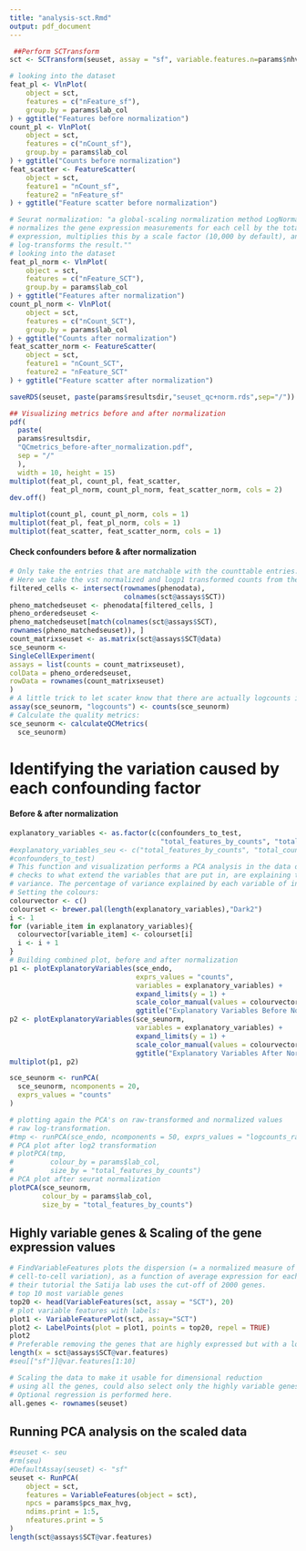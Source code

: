 ```yaml
---
title: "analysis-sct.Rmd"
output: pdf_document
---
```


```r
 ##Perform SCTransform
sct <- SCTransform(seuset, assay = "sf", variable.features.n=params$nhvg, vars.to.regress = vars_to_regress_sf, verbose = FALSE)
```

```r
# looking into the dataset
feat_pl <- VlnPlot(
    object = sct,
    features = c("nFeature_sf"),
    group.by = params$lab_col
) + ggtitle("Features before normalization")
count_pl <- VlnPlot(
    object = sct,
    features = c("nCount_sf"),
    group.by = params$lab_col
) + ggtitle("Counts before normalization")
feat_scatter <- FeatureScatter(
    object = sct,
    feature1 = "nCount_sf",
    feature2 = "nFeature_sf"
) + ggtitle("Feature scatter before normalization")
```

```r
# Seurat normalization: "a global-scaling normalization method LogNormalize that
# normalizes the gene expression measurements for each cell by the total
# expression, multiplies this by a scale factor (10,000 by default), and
# log-transforms the result.""
# looking into the dataset
feat_pl_norm <- VlnPlot(
    object = sct,
    features = c("nFeature_SCT"),
    group.by = params$lab_col
) + ggtitle("Features after normalization")
count_pl_norm <- VlnPlot(
    object = sct,
    features = c("nCount_SCT"),
    group.by = params$lab_col
) + ggtitle("Counts after normalization")
feat_scatter_norm <- FeatureScatter(
    object = sct,
    feature1 = "nCount_SCT",
    feature2 = "nFeature_SCT"
) + ggtitle("Feature scatter after normalization")

saveRDS(seuset, paste(params$resultsdir,"seuset_qc+norm.rds",sep="/"))
```

```r
## Visualizing metrics before and after normalization
pdf(
  paste(
  params$resultsdir,
  "QCmetrics_before-after_normalization.pdf",
  sep = "/"
  ),
  width = 10, height = 15)
multiplot(feat_pl, count_pl, feat_scatter, 
          feat_pl_norm, count_pl_norm, feat_scatter_norm, cols = 2)
dev.off()

multiplot(count_pl, count_pl_norm, cols = 1)
multiplot(feat_pl, feat_pl_norm, cols = 1)
multiplot(feat_scatter, feat_scatter_norm, cols = 1)
```

#### Check confounders before & after normalization

```r
# Only take the entries that are matchable with the counttable entries:
# Here we take the vst normalized and logp1 transformed counts from the SCT assay (data slot)
filtered_cells <- intersect(rownames(phenodata), 
                            colnames(sct@assays$SCT))
pheno_matchedseuset <- phenodata[filtered_cells, ]
pheno_orderedseuset <-
pheno_matchedseuset[match(colnames(sct@assays$SCT),
rownames(pheno_matchedseuset)), ]
count_matrixseuset <- as.matrix(sct@assays$SCT@data)
sce_seunorm <-
SingleCellExperiment(
assays = list(counts = count_matrixseuset),
colData = pheno_orderedseuset,
rowData = rownames(count_matrixseuset)
)
# A little trick to let scater know that there are actually logcounts in the dataset.
assay(sce_seunorm, "logcounts") <- counts(sce_seunorm)
# Calculate the quality metrics:
sce_seunorm <- calculateQCMetrics(
  sce_seunorm)
```

# Identifying the variation caused by each confounding factor
#### Before & after normalization

```r
explanatory_variables <- as.factor(c(confounders_to_test, 
                                     "total_features_by_counts", "total_counts"))
#explanatory_variables_seu <- c("total_features_by_counts", "total_counts",
#confounders_to_test)
# This function and visualization performs a PCA analysis in the data object and
# checks to what extend the variables that are put in, are explaining the
# variance. The percentage of variance explained by each variable of interest:
# Setting the colours:
colourvector <- c()
colourset <- brewer.pal(length(explanatory_variables),"Dark2")
i <- 1
for (variable_item in explanatory_variables){
  colourvector[variable_item] <- colourset[i]
  i <- i + 1
}
# Building combined plot, before and after normalization
p1 <- plotExplanatoryVariables(sce_endo,
                               exprs_values = "counts",
                               variables = explanatory_variables) + 
                               expand_limits(y = 1) + 
                               scale_color_manual(values = colourvector) + 
                               ggtitle("Explanatory Variables Before Normalization")
p2 <- plotExplanatoryVariables(sce_seunorm,
                               variables = explanatory_variables) + 
                               expand_limits(y = 1) + 
                               scale_color_manual(values = colourvector) + 
                               ggtitle("Explanatory Variables After Normalization")
multiplot(p1, p2)
```


```r
sce_seunorm <- runPCA(
  sce_seunorm, ncomponents = 20,
  exprs_values = "counts"
)
```


```r
# plotting again the PCA's on raw-transformed and normalized values
# raw log-transformation.
#tmp <- runPCA(sce_endo, ncomponents = 50, exprs_values = "logcounts_raw")
# PCA plot after log2 transformation
# plotPCA(tmp,
#         colour_by = params$lab_col,
#         size_by = "total_features_by_counts")
# PCA plot after seurat normalization
plotPCA(sce_seunorm,
        colour_by = params$lab_col,
        size_by = "total_features_by_counts")
```
## Highly variable genes & Scaling of the gene expression values
```r
# FindVariableFeatures plots the dispersion (= a normalized measure of
# cell-to-cell variation), as a function of average expression for each gene. In
# their tutorial the Satija lab uses the cut-off of 2000 genes.
# top 10 most variable genes
top20 <- head(VariableFeatures(sct, assay = "SCT"), 20)
# plot variable features with labels:
plot1 <- VariableFeaturePlot(sct, assay="SCT")
plot2 <- LabelPoints(plot = plot1, points = top20, repel = TRUE)
plot2
# Preferable removing the genes that are highly expressed but with a low variance.
length(x = sct@assays$SCT@var.features)
#seu[["sf"]]@var.features[1:10]
```

```r
# Scaling the data to make it usable for dimensional reduction
# using all the genes, could also select only the highly variable genes.
# Optional regression is performed here.
all.genes <- rownames(seuset)
```

## Running PCA analysis on the scaled data
```r
#seuset <- seu
#rm(seu)
#DefaultAssay(seuset) <- "sf"
seuset <- RunPCA(
    object = sct,
    features = VariableFeatures(object = sct),
    npcs = params$pcs_max_hvg,
    ndims.print = 1:5,
    nfeatures.print = 5
)
length(sct@assays$SCT@var.features)
```
